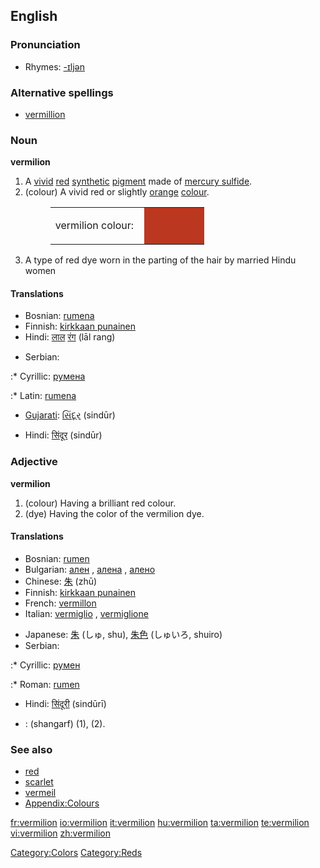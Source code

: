 ==English==

===Pronunciation===
* Rhymes: [[Rhymes:English:-ɪljən|-ɪljən]]

===Alternative spellings===
* [[vermillion]]

===Noun===
'''vermilion'''

# A [[vivid]] [[red]] [[synthetic]] [[pigment]] made of [[mercury sulfide]].
# (colour) A vivid red or slightly [[orange]] [[colour]].
#: <table><tr><td>vermilion colour: &nbsp;</td><td bgcolor="#BB3720" width="80" height="20"></td></tr></table>
# A type of red dye worn in the parting of the hair by married Hindu women

====Translations====
{{trans-top|pigment}}
{{trans-mid}}
{{trans-bottom}}

{{rfc-tsort|unknown line format: :* Cyrillic:  румена   f }}
{{trans-top|colour}}
* Bosnian: [[rumena]] {{f}}
* Finnish: [[kirkkaan punainen]]
* Hindi: [[लाल]] [[रंग]] (lāl rang)
{{trans-mid}}
* Serbian:
:* Cyrillic: [[румена]] {{f}}
:* Latin: [[rumena]] {{f}}
{{trans-bottom}}

{{trans-top|dye}}
* [[Gujarati]]: [[સિંદૂર]] (sindūr)
{{trans-mid}}
* Hindi: [[सिंदूर]] (sindūr)
{{trans-bottom}}

===Adjective===
'''vermilion'''

# (colour) Having a brilliant red colour.
# (dye) Having the color of the vermilion dye.

====Translations====
{{rfc-tsort|unknown line format: :* Cyrillic:  румен   m }}
{{trans-top|colour}}
* Bosnian: [[rumen]] {{m}}
* Bulgarian: [[ален]] {{m}}, [[алена]] {{f}}, [[алено]] {{n}}
* Chinese: [[朱]] (zhū)
* Finnish: [[kirkkaan punainen]]
* French: [[vermillon]] {{m}}
* Italian: [[vermiglio]] {{m}}, [[vermiglione]] {{m}}
{{trans-mid}}
* Japanese: [[朱]] (しゅ, shu), [[朱色]] (しゅいろ, shuiro)
* Serbian:
:* Cyrillic: [[румен]] {{m}}
:* Roman: [[rumen]] {{m}}
{{trans-bottom}}

{{trans-top|dye}}
* Hindi: [[सिंदूरी]] (sindūrī)
{{trans-mid}}
{{trans-bottom}}

{{checktrans}}

* {{ttbc|Persian}}: {{fa-Arab|[[شنگرف]]}} (shangarf) (1), (2).

===See also===
* [[red]]
* [[scarlet]]
* [[vermeil]]
* [[Appendix:Colours]]

[[Category:Colors]]
[[Category:Reds]]

[[fr:vermilion]]
[[io:vermilion]]
[[it:vermilion]]
[[hu:vermilion]]
[[ta:vermilion]]
[[te:vermilion]]
[[vi:vermilion]]
[[zh:vermilion]]